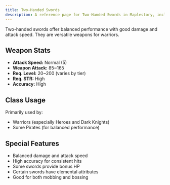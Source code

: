 ```yaml
---
title: Two-Handed Swords
description: A reference page for Two-Handed Swords in Maplestory, including stats, usage, and benefits.
---
```


Two-handed swords offer balanced performance with good damage and attack speed. They are versatile weapons for warriors.

## Weapon Stats

* **Attack Speed:** Normal (5)
* **Weapon Attack:** 85~165
* **Req. Level:** 20~200 (varies by tier)
* **Req. STR:** High
* **Accuracy:** High

## Class Usage

Primarily used by:
* Warriors (especially Heroes and Dark Knights)
* Some Pirates (for balanced performance)

## Special Features

* Balanced damage and attack speed
* High accuracy for consistent hits
* Some swords provide bonus HP
* Certain swords have elemental attributes
* Good for both mobbing and bossing


<EquipmentLayout equipment="weapons" category="2hsword"></EquipmentLayout>